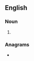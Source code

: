 ==English==

===Noun===
{{head|en|noun form}}

# {{plural of|ousel|lang=en}}

===Anagrams===
* {{anagrams|en|a=elossu|Soules|louses|soleus|soules}}